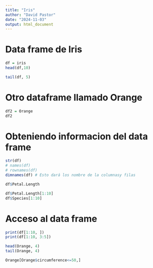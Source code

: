 ```yaml
---
title: "Iris"
author: "David Pastor"
date: "2024-11-03"
output: html_document
---
```

# Data frame de Iris

```r
df = iris
head(df,10)
```

```r
tail(df, 5)
```
# Otro dataframe llamado Orange
```r
df2 = Orange
df2

```

# Obteniendo informacion del data frame
```r
str(df)
# names(df)
# rownames(df)
dimnames(df) # Esto dará los nombre de la columnasy filas 
```
```r
df$Petal.Length
```
```r
df$Petal.Length[1:10]
df$Species[1:10]
```
# Acceso al data frame

```r
print(df[1:10, ])
print(df[1:10, 3:5])

```
```r
head(Orange, 4)
tail(Orange, 4)
```


```r
Orange[Orange$circumference<=50,]
```









